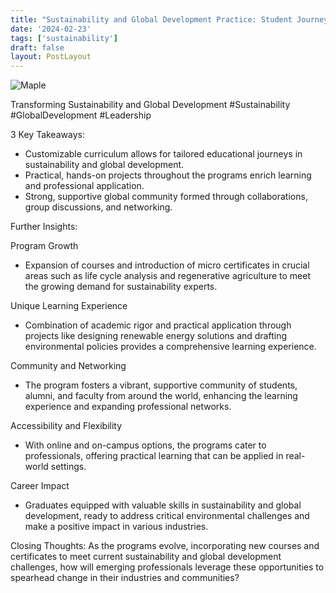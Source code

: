 ```yaml
---
title: "Sustainability and Global Development Practice: Student Journeys Webinar"
date: '2024-02-23'
tags: ['sustainability']
draft: false
layout: PostLayout
---
```


<div className="flex justify-center">
  <div className="my-1 w-full px-2 xl:my-1 xl:w-1/2 xl:px-2">
    <img src="https://img.youtube.com/vi/eizV4ti7JJs/0.jpg" alt="Maple" className="mx-auto h-58 w-auto" />
  </div>
</div>

Transforming Sustainability and Global Development #Sustainability #GlobalDevelopment #Leadership

3 Key Takeaways:
- Customizable curriculum allows for tailored educational journeys in sustainability and global development.
- Practical, hands-on projects throughout the programs enrich learning and professional application.
- Strong, supportive global community formed through collaborations, group discussions, and networking.

Further Insights:

Program Growth
- Expansion of courses and introduction of micro certificates in crucial areas such as life cycle analysis and regenerative agriculture to meet the growing demand for sustainability experts.

Unique Learning Experience
- Combination of academic rigor and practical application through projects like designing renewable energy solutions and drafting environmental policies provides a comprehensive learning experience.

Community and Networking
- The program fosters a vibrant, supportive community of students, alumni, and faculty from around the world, enhancing the learning experience and expanding professional networks.

Accessibility and Flexibility
- With online and on-campus options, the programs cater to professionals, offering practical learning that can be applied in real-world settings.

Career Impact
- Graduates equipped with valuable skills in sustainability and global development, ready to address critical environmental challenges and make a positive impact in various industries.

Closing Thoughts:
As the programs evolve, incorporating new courses and certificates to meet current sustainability and global development challenges, how will emerging professionals leverage these opportunities to spearhead change in their industries and communities?
